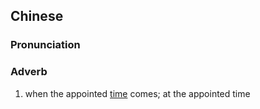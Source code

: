 {{also|届时}}
==Chinese==
{{zh-forms|s=届时}}

===Pronunciation===
{{zh-pron
|m=jièshí
|c=gaai3 si4
|cat=adv
}}

===Adverb===
{{zh-adv}}

# when the appointed [[time]] comes; at the appointed time